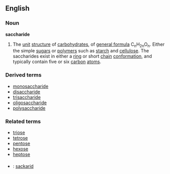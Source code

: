 ==English==
===Noun===
{{wikipedia}}
'''saccharide'''
#{{chemistry}} The [[unit]] [[structure]] of [[carbohydrate]]s, of [[general formula]] C<sub>n</sub>H<sub>2n</sub>O<sub>n</sub>. Either the simple [[sugar]]s or [[polymer]]s such as [[starch]] and [[cellulose]]. The saccharides exist in either a [[ring]] or short [[chain]] [[conformation]], and typically contain five or six [[carbon]] [[atoms]].

===Derived terms===
*[[monosaccharide]]
*[[disaccharide]]
*[[trisaccharide]]
*[[oligosaccharide]]
*[[polysaccharide]]
===Related terms===
*[[triose]]
*[[tetrose]]
*[[pentose]]
*[[hexose]]
*[[heptose]]

===={{trans}}====
*{{sv}}: [[sackarid]]